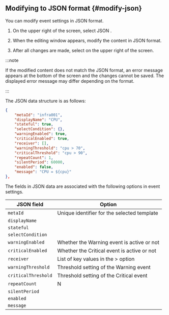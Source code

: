 ## Modifying to JSON format {#modify-json}

You can modify event settings in JSON format.

1. On the upper right of the screen, select <span class="uitext">JSON</span> <LinkImage img="ico-export.svg" className="ico" />.

2. When the editing window appears, modify the content in JSON format.

3. After all changes are made, select <Cmdname sid="save" className="uitext" /> on the upper right of the screen.

:::note

If the modified content does not match the JSON format, an error message appears at the bottom of the screen and the changes cannot be saved. The displayed error message may differ depending on the format.

<ImgLang img='event-config-v2-json-error.png' desc='JSON error' />

:::

The JSON data structure is as follows:

```json
{
    "metaId": "infra001",
    "displayName": "CPU",
    "stateful": true,
    "selectCondition": {},
    "warningEnabled": true,
    "criticalEnabled": true,
    "receiver": [],
    "warningThreshold": "cpu > 70",
    "criticalThreshold": "cpu > 90",
    "repeatCount": 1,
    "silentPeriod": 60000,
    "enabled": false,
    "message": "CPU = ${cpu}"
},
```

The fields in JSON data are associated with the following options in event settings.

| JSON field          | Option                                                                                                                            |
| ------------------- | --------------------------------------------------------------------------------------------------------------------------------- |
| `metaId`            | Unique identifier for the selected template                                                                                       |
| `displayName`       | <Cmdname sid="event_title" className="uitext" />                                                                                  |
| `stateful`          | <Cmdname sid="CNT08326" className="uitext" />                                                                                     |
| `selectCondition`   | <Cmdname sid="ITM07588" className="uitext" />                                                                                     |
| `warningEnabled`    | Whether the <span class="slow">Warning</span> event is active or not                                                              |
| `criticalEnabled`   | Whether the <span class="vslow">Critical</span> event is active or not                                                            |
| `receiver`          | List of key values in the <Cmdname sid="TTL07415" className="uitext" /> &gt; <Cmdname sid="ITM07420" className="uitext" /> option |
| `warningThreshold`  | Threshold setting of the <span class="slow">Warning</span> event                                                                  |
| `criticalThreshold` | Threshold setting of the <span class="vslow">Critical</span> event                                                                |
| `repeatCount`       | <Cmdname sid="TTL07366" className="uitext" /> N <Cmdname sid="ITM07370" className="uitext" />                                     |
| `silentPeriod`      | <Cmdname sid="TTL07367" className="uitext" />                                                                                     |
| `enabled`           | <Cmdname sid="enable_events" className="uitext" />                                                                                |
| `message`           | <Cmdname sid="TTL06883" className="uitext" />                                                                                     |

